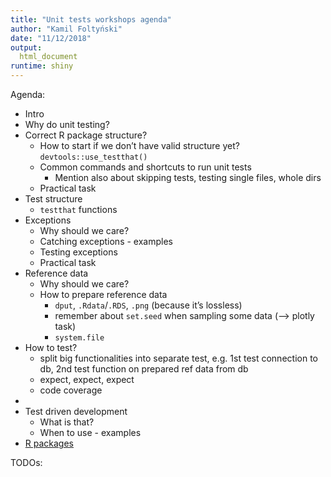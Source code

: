 ```yaml
---
title: "Unit tests workshops agenda"
author: "Kamil Foltyński"
date: "11/12/2018"
output:
  html_document
runtime: shiny
---
```


Agenda:

* Intro
* Why do unit testing?
* Correct R package structure? 
  * How to start if we don't have valid structure yet? `devtools::use_testthat()`
  * Common commands and shortcuts to run unit tests
    * Mention also about skipping tests, testing single files, whole dirs
  * Practical task
* Test structure
  * `testthat` functions
* Exceptions
  * Why should we care?
  * Catching exceptions - examples
  * Testing exceptions
  * Practical task
* Reference data
  * Why should we care?
  * How to prepare reference data
    * `dput`, `.Rdata`/`.RDS`, `.png` (because it's lossless)
    * remember about `set.seed` when sampling some data (--> plotly task)
    * `system.file`
* How to test?
  * split big functionalities into separate test, e.g. 1st test connection to db, 2nd test function on prepared ref data from db
  * expect, expect, expect
  * code coverage
* 
* Test driven development
  * What is that?
  * When to use - examples
* [R packages](r-packages.Rmd)

TODOs:

    